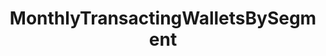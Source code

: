 ---
title: MonthlyTransactingWalletsBySegment
openapi: ../analytics-api.json post /rpc/Analytics/MonthlyTransactingWalletsBySegment
---